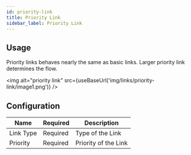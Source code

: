 ```yaml
---
id: priority-link
title: Priority Link
sidebar_label: Priority Link
---
```


## Usage

Priority links behaves nearly the same as basic links. Larger priority link determines the flow. 

<img alt="priority link" src={useBaseUrl('img/links/priority-link/image1.png')} />

## Configuration

| Name      | Required | Description          |
|-----------|----------|----------------------|
| Link Type | Required | Type of the Link     |
| Priority  | Required | Priority of the Link |
